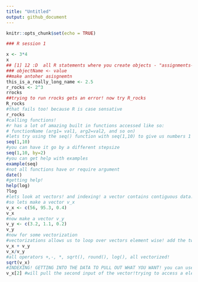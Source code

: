 ```yaml
---
title: "Untitled"
output: github_document
---
```


```r
knitr::opts_chunk$set(echo = TRUE)
```
```r
### R session 1

x <- 3*4
x
## [1] 12 :D  all R statements where you create objects - "assignments- have this form:
### objectName <- value
##make antoher asisgnemtn 
this_is_a_really_long_name <- 2.5
r_rocks <- 2^3
rrocks
##trying to run rrocks gets an error! now try R_rocks
R_rocks
#that fails too! because R is case sensative
r_rocks
#calling functions! 
#r has a lot of amazing built in functions accessed like so:
# functionName (arg1= val1, arg2=val2, and so on)
#lets try using the seq() function with seq(1,10) to give us numbers 1 to 10
seq(1,10)
#you can have it go by a different stepsize
seq(1,10, by=2)
#you can get help with examples
example(seq)
#not all functions have or require argument
date()
#getting help! 
help(log)
?log
#lets look at vectors! and indexing! a vector contains contiguous data. you gotta define them.
#so lets make a vector v_x
v_x <- c(56, 95.3, 0.4)
v_x
#now make a vector v_y
v_y <- c(3.2, 1.1, 0.2)
v_y
#now for some vectorization
#vectorizations allows us to loop over vectors element wise! add the two vectors we already assigned
v_x + v_y
v_x/v_y
#all operators +,-, *, sqrt(), round(), log(), all vectorized!
sqrt(v_x)
#INDEXING! GETTING INTO THE DATA TO PULL OUT WHAT YOU WANT! you can use [] to pull out what you want!
v_x[2] #will pull the second input of the vector!trying to access a element that doesn't exst will be error NA


```

